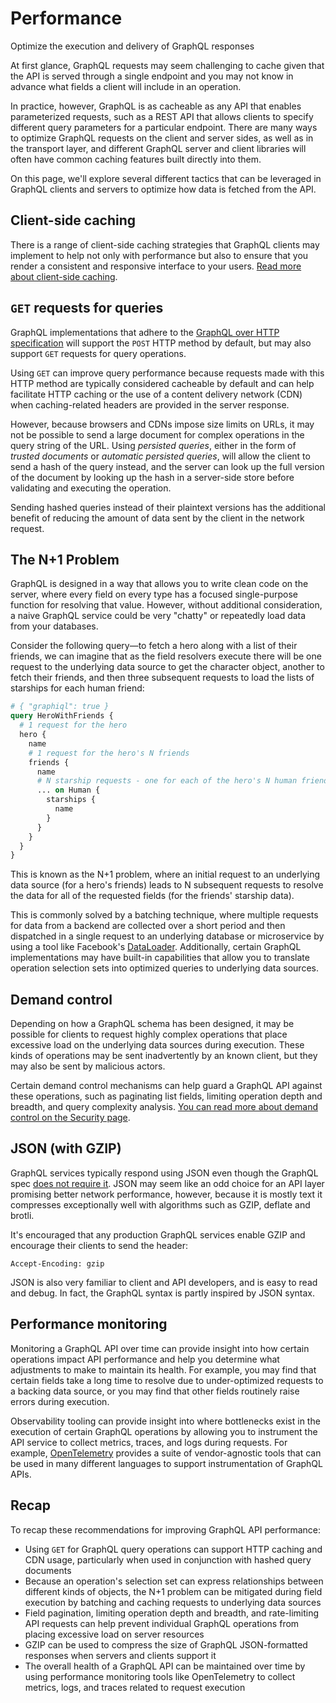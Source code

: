 # Performance

<p className="learn-subtitle">
  Optimize the execution and delivery of GraphQL responses
</p>

At first glance, GraphQL requests may seem challenging to cache given that the
API is served through a single endpoint and you may not know in advance what
fields a client will include in an operation.

In practice, however, GraphQL is as cacheable as any API that enables
parameterized requests, such as a REST API that allows clients to specify
different query parameters for a particular endpoint. There are many ways to
optimize GraphQL requests on the client and server sides, as well as in the
transport layer, and different GraphQL server and client libraries will often
have common caching features built directly into them.

On this page, we'll explore several different tactics that can be leveraged in
GraphQL clients and servers to optimize how data is fetched from the API.

## Client-side caching

There is a range of client-side caching strategies that GraphQL clients may
implement to help not only with performance but also to ensure that you render a
consistent and responsive interface to your users.
[Read more about client-side caching](/learn/caching).

## `GET` requests for queries

GraphQL implementations that adhere to the
[GraphQL over HTTP specification](https://graphql.github.io/graphql-over-http/draft/)
will support the `POST` HTTP method by default, but may also support `GET`
requests for query operations.

Using `GET` can improve query performance because requests made with this HTTP
method are typically considered cacheable by default and can help facilitate
HTTP caching or the use of a content delivery network (CDN) when caching-related
headers are provided in the server response.

However, because browsers and CDNs impose size limits on URLs, it may not be
possible to send a large document for complex operations in the query string of
the URL. Using _persisted queries_, either in the form of _trusted documents_ or
_automatic persisted queries_, will allow the client to send a hash of the query
instead, and the server can look up the full version of the document by looking
up the hash in a server-side store before validating and executing the
operation.

Sending hashed queries instead of their plaintext versions has the additional
benefit of reducing the amount of data sent by the client in the network
request.

## The N+1 Problem

GraphQL is designed in a way that allows you to write clean code on the server,
where every field on every type has a focused single-purpose function for
resolving that value. However, without additional consideration, a naive GraphQL
service could be very "chatty" or repeatedly load data from your databases.

Consider the following query—to fetch a hero along with a list of their friends,
we can imagine that as the field resolvers execute there will be one request to
the underlying data source to get the character object, another to fetch their
friends, and then three subsequent requests to load the lists of starships for
each human friend:

```graphql
# { "graphiql": true }
query HeroWithFriends {
  # 1 request for the hero
  hero {
    name
    # 1 request for the hero's N friends
    friends {
      name
      # N starship requests - one for each of the hero's N human friends
      ... on Human {
        starships {
          name
        }
      }
    }
  }
}
```

This is known as the N+1 problem, where an initial request to an underlying data
source (for a hero's friends) leads to N subsequent requests to resolve the data
for all of the requested fields (for the friends' starship data).

This is commonly solved by a batching technique, where multiple requests for
data from a backend are collected over a short period and then dispatched in a
single request to an underlying database or microservice by using a tool like
Facebook's [DataLoader](https://github.com/facebook/dataloader). Additionally,
certain GraphQL implementations may have built-in capabilities that allow you to
translate operation selection sets into optimized queries to underlying data
sources.

## Demand control

Depending on how a GraphQL schema has been designed, it may be possible for
clients to request highly complex operations that place excessive load on the
underlying data sources during execution. These kinds of operations may be sent
inadvertently by an known client, but they may also be sent by malicious actors.

Certain demand control mechanisms can help guard a GraphQL API against these
operations, such as paginating list fields, limiting operation depth and
breadth, and query complexity analysis.
[You can read more about demand control on the Security page](/learn/security/#demand-control).

## JSON (with GZIP)

GraphQL services typically respond using JSON even though the GraphQL spec
[does not require it](http://spec.graphql.org/draft/#sec-Serialization-Format).
JSON may seem like an odd choice for an API layer promising better network
performance, however, because it is mostly text it compresses exceptionally well
with algorithms such as GZIP, deflate and brotli.

It's encouraged that any production GraphQL services enable GZIP and encourage
their clients to send the header:

```text
Accept-Encoding: gzip
```

JSON is also very familiar to client and API developers, and is easy to read and
debug. In fact, the GraphQL syntax is partly inspired by JSON syntax.

## Performance monitoring

Monitoring a GraphQL API over time can provide insight into how certain
operations impact API performance and help you determine what adjustments to
make to maintain its health. For example, you may find that certain fields take
a long time to resolve due to under-optimized requests to a backing data source,
or you may find that other fields routinely raise errors during execution.

Observability tooling can provide insight into where bottlenecks exist in the
execution of certain GraphQL operations by allowing you to instrument the API
service to collect metrics, traces, and logs during requests. For example,
[OpenTelemetry](https://opentelemetry.io/) provides a suite of vendor-agnostic
tools that can be used in many different languages to support instrumentation of
GraphQL APIs.

## Recap

To recap these recommendations for improving GraphQL API performance:

- Using `GET` for GraphQL query operations can support HTTP caching and CDN
  usage, particularly when used in conjunction with hashed query documents
- Because an operation's selection set can express relationships between
  different kinds of objects, the N+1 problem can be mitigated during field
  execution by batching and caching requests to underlying data sources
- Field pagination, limiting operation depth and breadth, and rate-limiting API
  requests can help prevent individual GraphQL operations from placing excessive
  load on server resources
- GZIP can be used to compress the size of GraphQL JSON-formatted responses when
  servers and clients support it
- The overall health of a GraphQL API can be maintained over time by using
  performance monitoring tools like OpenTelemetry to collect metrics, logs, and
  traces related to request execution
